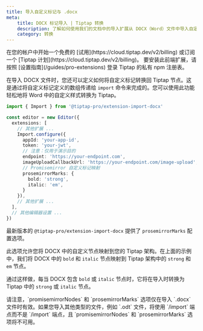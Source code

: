 ```yaml
---
title: 导入自定义标记与 .docx
meta:
    title: DOCX 标记导入 | Tiptap 转换
    description: 了解如何使用我们的文档中的导入扩展从 DOCX（Word）文件中导入自定义标记。
    category: 转换
---
```




<Requirements>
    <RequirementItem label="1. 激活试用或订阅">
        在您的帐户中开始一个免费的 [试用](https://cloud.tiptap.dev/v2/billing) 或订阅一个 [Tiptap 计划](https://cloud.tiptap.dev/v2/billing)。
    </RequirementItem>
    <RequirementItem label="2. 从私有注册表安装">
        要安装此前端扩展，请按照 [设置指南](/guides/pro-extensions) 登录 Tiptap 的私有 npm 注册表。
    </RequirementItem>
</Requirements>

在导入 DOCX 文件时，您还可以定义如何将自定义标记转换回 Tiptap 节点。这是通过将自定义标记定义的数组传递给 `import` 命令来完成的。您可以使用此功能轻松地将 Word 中的自定义样式转换为 Tiptap。

```ts
import { Import } from '@tiptap-pro/extension-import-docx'

const editor = new Editor({
  extensions: [
    // 其他扩展 ...
    Import.configure({
      appId: 'your-app-id',
      token: 'your-jwt',
      // 注意：仅用于演示目的
      endpoint: 'https://your-endpoint.com',
      imageUploadCallbackUrl: 'https://your-endpoint.com/image-upload',
      // Promisemirror 自定义标记映射
      prosemirrorMarks: {
        bold: 'strong',
        italic: 'em',
      }
    }),
    // 其他扩展 ...
  ],
  // 其他编辑器设置 ...
})
```

最新版本的 `@tiptap-pro/extension-import-docx` 提供了 `prosemirrorMarks` 配置选项。

此选项允许您将 DOCX 中的自定义节点映射到您的 Tiptap 架构。在上面的示例中，我们将 DOCX 中的 `bold` 和 `italic` 节点映射到 Tiptap 架构中的 `strong` 和 `em` 节点。

通过这样做，每当 DOCX 包含 `bold` 或 `italic` 节点时，它将在导入时转换为 Tiptap 中的 `strong` 或 `italic` 节点。

<Callout title='DOCX、"prosemirrorNodes" 和 "prosemirrorMarks"' variant="info">
  请注意，`promisemirrorNodes` 和 `prosemirrorMarks` 选项仅在导入 `.docx` 文件时有效。如果您导入其他类型的文件，例如 `.odt` 文件，将使用 `/import` 端点而不是 `/import` 端点，且 `promisemirrorNodes` 和 `prosemirrorMarks` 选项将不可用。
</Callout>